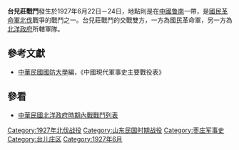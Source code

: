 {{Infobox Military Conflict|
campaign=|
image=|
caption=|
conflict=台兒莊戰鬥|
date=1927年6月22日－24日|
place=[[中國|中國]]鲁南|
result=國民革命軍攻擊時，北洋政府所轄部隊曾堅強抵抗，雙方傷亡甚劇，24日棄守[[台兒莊|台兒莊]]據點，並向山东南部之[[嶧縣|嶧縣]]撤退|
combatant1=[[國民革命軍|國民革命軍]]三路一縱隊、四十軍|
combatant2=魯十一師| 
commander1=[[賀耀祖|賀耀祖]]、[[谷正倫|谷正倫]] |
commander2=[[王翰鴻|王翰鴻]]、[[程國瑞|程國瑞]]|
strength1=|
strength2=|
casualties1=|
casualties2=|
}}
'''台兒莊戰鬥'''發生於1927年6月22日－24日，地點則是在[[中國|中國]][[鲁南|鲁南]]一帶，是[[國民革命軍北伐|國民革命軍北伐]]戰爭的戰鬥之一。台兒莊戰鬥的交戰雙方，一方為國民革命軍，另一方為[[北洋政府|北洋政府]]所轄軍隊。
==參考文獻==
*[[中華民國|中華民國]][[國防大學_(臺灣)|國防大學]]編，《中國現代軍事史主要戰役表》
==參看==
*[[中華民國北洋政府時期內戰戰鬥列表|中華民國北洋政府時期內戰戰鬥列表]]

[[Category:1927年北伐战役|Category:1927年北伐战役]]
[[Category:山东民国时期战役|Category:山东民国时期战役]]
[[Category:枣庄军事史|Category:枣庄军事史]]
[[Category:台儿庄区|Category:台儿庄区]]
[[Category:1927年6月|Category:1927年6月]]